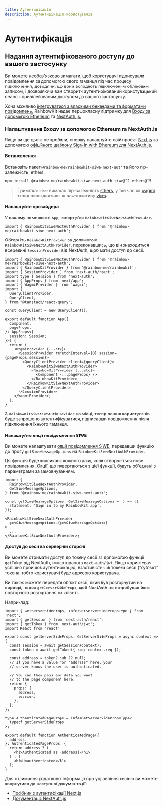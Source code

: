 ```yaml
---
title: Аутентифікація
description: Аутентифікація користувачів
---
```


# Аутентифікація

## Надання аутентифікованого доступу до вашого застосунку

Ви можете необов'язково вимагати, щоб користувачі підписували повідомлення за допомогою свого гаманця під час процесу підключення, доводячи, що вони володіють підключеним обліковим записом, і дозволяючи вам створити аутентифікований користувацький сеанс з привілейованим доступом до вашого застосунку.

Хоча можливо [інтегруватися з власними бекендами та форматами повідомлень,](/docs/custom-authentication) RainbowKit надає першокласну підтримку для [Входу за допомогою Ethereum](https://login.xyz) та [NextAuth.js.](https://next-auth.js.org)

### Налаштування Входу за допомогою Ethereum та NextAuth.js

Якщо ви ще цього не зробили, спершу налаштуйте свій проект [Next.js](https://nextjs.org) за допомогою [офіційного шаблону Sign-In with Ethereum для NextAuth.js.](https://docs.login.xyz/integrations/nextauth.js)

#### Встановлення

Встановіть пакет `@rainbow-me/rainbowkit-siwe-next-auth` та його пір-залежність, [ethers](https://docs.ethers.org/v5/).

```bash
npm install @rainbow-me/rainbowkit-siwe-next-auth siwe@^2 ethers@^5
```

> Примітка: `siwe` вимагає пір-залежність [ethers](https://docs.ethers.org/v5/), у той час як [wagmi](https://wagmi.sh/) тепер покладається на альтернативу [viem](https://viem.sh).

#### Налаштуйте провайдера

У вашому компоненті `App`, імпортуйте `RainbowKitSiweNextAuthProvider`.

```tsx
import { RainbowKitSiweNextAuthProvider } from '@rainbow-me/rainbowkit-siwe-next-auth';
```

Обгорніть `RainbowKitProvider` за допомогою `RainbowKitSiweNextAuthProvider`, переконавшись, що він знаходиться всередині `SessionProvider` від NextAuth, щоб мати доступ до сесії.

```tsx
import { RainbowKitSiweNextAuthProvider } from '@rainbow-me/rainbowkit-siwe-next-auth';
import { RainbowKitProvider } from '@rainbow-me/rainbowkit';
import { SessionProvider } from 'next-auth/react';
import type { Session } from 'next-auth';
import { AppProps } from 'next/app';
import { WagmiProvider } from 'wagmi';
import {
  QueryClientProvider,
  QueryClient,
} from "@tanstack/react-query";

const queryClient = new QueryClient();

export default function App({
  Component,
  pageProps,
}: AppProps<{
  session: Session;
}>) {
  return (
    <WagmiProvider {...etc}>
      <SessionProvider refetchInterval={0} session={pageProps.session}>
        <QueryClientProvider client={queryClient}>
          <RainbowKitSiweNextAuthProvider>
            <RainbowKitProvider {...etc}>
              <Component {...pageProps} />
            </RainbowKitProvider>
          </RainbowKitSiweNextAuthProvider>
        </QueryClientProvider>
      </SessionProvider>
    </WagmiProvider>;
  );
}
```

З `RainbowKitSiweNextAuthProvider` на місці, тепер ваших користувачів буде запрошено аутентифікуватися, підписавши повідомлення після підключення їхнього гаманця.

#### Налаштуйте опції повідомлення SIWE

Ви можете налаштувати [опції повідомлення SIWE](https://github.com/spruceid/siwe/blob/v1.1.6/packages/siwe/lib/client.ts#L29), передавши функцію до пропу `getSiweMessageOptions` на `RainbowKitSiweNextAuthProvider`.

Ця функція буде викликана кожного разу, коли створюється нове повідомлення. Опції, що повертаються з цієї функції, будуть об'єднані з параметрами за замовчуванням.

```tsx
import {
  RainbowKitSiweNextAuthProvider,
  GetSiweMessageOptions,
} from '@rainbow-me/rainbowkit-siwe-next-auth';

const getSiweMessageOptions: GetSiweMessageOptions = () => ({
  statement: 'Sign in to my RainbowKit app',
});

<RainbowKitSiweNextAuthProvider
  getSiweMessageOptions={getSiweMessageOptions}
>
  ...
</RainbowKitSiweNextAuthProvider>;
```

#### Доступ до сесії на серверній стороні

Ви можете отримати доступ до токену сесії за допомогою функції `getToken` від NextAuth, імпортованої з `next-auth/jwt`. Якщо користувач успішно пройшов аутентифікацію, властивість `sub` токена сесії ("суб'єкт" токена, тобто користувач) буде адресою користувача.

Ви також можете передати об'єкт сесії, який був розгорнутий на сервері, через `getServerSideProps`, щоб NextAuth не потребував його повторного розгортання на клієнті.

Наприклад:

```tsx
import { GetServerSideProps, InferGetServerSidePropsType } from 'next';
import { getSession } from 'next-auth/react';
import { getToken } from 'next-auth/jwt';
import React from 'react';

export const getServerSideProps: GetServerSideProps = async context => {
  const session = await getSession(context);
  const token = await getToken({ req: context.req });

  const address = token?.sub ?? null;
  // If you have a value for "address" here, your
  // server knows the user is authenticated.

  // You can then pass any data you want
  // to the page component here.
  return {
    props: {
      address,
      session,
    },
  };
};

type AuthenticatedPageProps = InferGetServerSidePropsType<
  typeof getServerSideProps
>;

export default function AuthenticatedPage({
  address,
}: AuthenticatedPageProps) {
  return address ? (
    <h1>Authenticated as {address}</h1>
  ) : (
    <h1>Unauthenticated</h1>
  );
}
```

Для отримання додаткової інформації про управління сесією ви можете звернутися до наступної документації:

- [Посібник з аутентифікації Next.js](https://nextjs.org/docs/authentication)
- [Документація NextAuth.js](https://next-auth.js.org)
